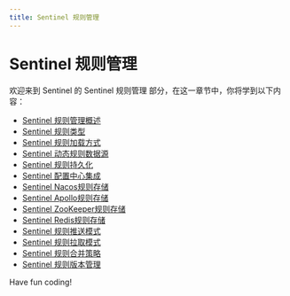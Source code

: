 ```yaml
---
title: Sentinel 规则管理
---
```


# Sentinel 规则管理

欢迎来到 Sentinel 的 Sentinel 规则管理 部分，在这一章节中，你将学到以下内容：

- [Sentinel 规则管理概述](./0-sentinel-rule-management-overview.mdx)
- [Sentinel 规则类型](./1-sentinel-rule-type.mdx)
- [Sentinel 规则加载方式](./2-sentinel-rule-loading-method.mdx)
- [Sentinel 动态规则数据源](./3-sentinel-dynamic-rules-data-source.mdx)
- [Sentinel 规则持久化](./4-sentinel-rule-persistence.mdx)
- [Sentinel 配置中心集成](./5-sentinel-configuration-center-integration.mdx)
- [Sentinel Nacos规则存储](./6-sentinel-nacos-rule-store.mdx)
- [Sentinel Apollo规则存储](./7-sentinel-apollo-rule-store.mdx)
- [Sentinel ZooKeeper规则存储](./8-sentinel-zookeeper-rule-store.mdx)
- [Sentinel Redis规则存储](./9-sentinel-redis-rule-store.mdx)
- [Sentinel 规则推送模式](./10-sentinel-rule-push-mode.mdx)
- [Sentinel 规则拉取模式](./11-sentinel-rule-pull-mode.mdx)
- [Sentinel 规则合并策略](./12-sentinel-rule-merge-strategy.mdx)
- [Sentinel 规则版本管理](./13-sentinel-rule-version-management.mdx)

Have fun coding!